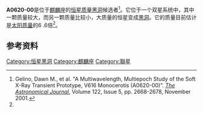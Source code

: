 {{Starbox begin
|name=A0620-00 
}}
{{Starbox observe
|epoch=[[J2000|J2000]]
|constell=[[麒麟座|麒麟座]]
|ra={{RA|06|22|44.503}}<ref name=SIMBAD>{{cite simbad|title=1A 0620-00|accessdate=26 August 2017}}</ref>
|dec={{DEC|-00|20|44.72}}<ref name=SIMBAD/>
|appmag_v=11.2<ref name=SIMBAD/>
}}
{{Starbox character
|class={{nowrap|K5V + [[黑洞|黑洞]]<ref name=Cantrell>{{cite journal|bibcode=2010ApJ...710.1127C|doi=10.1088/0004-637X/710/2/1127|arxiv=1001.0261|title=The Inclination of the Soft X-Ray Transient A0620-00 and the Mass of its Black Hole|author1=Cantrell, Andrew G.|author2=Bailyn, Charles D.|author3=Orosz, Jerome A.|author4=McClintock, Jeffrey E.|author5=Remillard, Ronald A.|author6=Froning, Cynthia S.|author7=Neilsen, Joseph|author8=Gelino, Dawn M.|author9=Gou, Lijun|journal=The Astrophysical Journal|volume=710|issue=2|pages=1127–1141|date=2010}}</ref>}}
|variable=[[軟X射線暫現源|X射線新星]]<br />[[旋轉橢球變星|旋轉橢球變星]]<ref name=GCVS>{{cite journal|bibcode=2009yCat....1.2025S|title=VizieR Online Data Catalog: General Catalogue of Variable Stars (Samus+ 2007-2013)|journal=VizieR On-line Data Catalog: B/gcvs. Originally published in: 2009yCat....102025S|volume=1|display-authors=etal|author1=Samus, N. N.|author2=Durlevich, O. V.|year=2009}}</ref>
|appmag_1_passband = U
|appmag_1 = {{val|10.6}}<ref name=SIMBAD/>
|appmag_2_passband = B
|appmag_2 = {{val|11.4}}<ref name=SIMBAD/>
|appmag_3_passband = G
|appmag_3 = {{val|17.5189|0.0111}}<ref name=SIMBAD/>    
}}
{{Starbox astrometry
|prop_mo_ra = -0.088<ref name=SIMBAD/>
|prop_mo_dec = -5.204<ref name=SIMBAD/>
|parallax = 0.6381 
|p_error = 0.163<ref name=SIMBAD/> 
|radial_v=−5 ± 12<ref name=McClintock>{{cite journal|bibcode=1986ApJ...308..110M|doi=10.1086/164482|title=The black hole binary A0620-00|author1=McClintock, J. E.|author2=Remillard, R. A.|journal=Astrophysical Journal|volume=308|pages=110–122|date=1986}}</ref>
|dist_ly=3460 ± 390
|dist_pc=1060 ± 120<ref name=Cantrell/>
}}
{{Starbox orbit
|period_unitless={{nowrap|7.75234 ± 0.00010<ref name=McClintock/> 小時}}
|k1=457 ± 8<ref name=McClintock/>
|periastron={{nowrap|[[儒略日|JD]] 2446082.7481 ± 0.0008}}<ref name=McClintock/>
<!-- a sin i, f(M) are also given in the McClintock et al. paper -->
|inclination=50.98 ± 0.87<ref name=Cantrell/>
}}
{{Starbox detail
|source=<ref name=Cantrell/>
|component1=黑洞
|mass=6.61 ± 0.25
|component2=K型恆星
|mass2=0.40 ± 0.045
}}
{{Starbox catalog
|names={{odlist|name=1A 0620-00|name2=[[國際伽瑪射線天體物理實驗室|INTREF]] 297|name3=Nova Mon 1917|name4=Nova Mon 1975|name5=Mon X-1|V=V616 Mon}}<ref name=SIMBAD/>
}}
{{Starbox reference
|Simbad=1A%200620-00
}}
{{Starbox end}}

'''A0620-00'''是位于[[麒麟座|麒麟座]]的[[恒星黑洞|恒星质量黑洞]]候选者<ref>Gelino, Dawn M., et al. "A Multiwavelength, Multiepoch Study of the Soft X-Ray Transient Prototype, V616 Monocerotis (A0620-00)". [[Astronomical_Journal|''The Astronomical Journal'']], Volume 122, Issue 5, pp. 2668-2678, November 2001.</ref>。它位于一个双星系统中，其中一颗质量较大，而另一颗质量比较小，大质量的恒星变成[[黑洞|黑洞]]。它的质量目前估计是[[太阳质量|太阳质量]]的6
.6倍<ref name=Cantrell/>。

==参考资料==
{{reflist}}

{{astronomy-stub}}

[[Category:恒星黑洞|Category:恒星黑洞]]
[[Category:麒麟座|Category:麒麟座]]
[[Category:聯星|Category:聯星]]